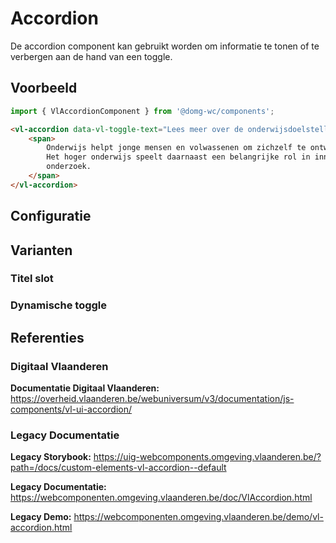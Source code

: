 
# Accordion

De accordion component kan gebruikt worden om informatie te tonen of te verbergen aan de hand van een toggle.

## Voorbeeld

```js
import { VlAccordionComponent } from '@domg-wc/components';
```

```html
<vl-accordion data-vl-toggle-text="Lees meer over de onderwijsdoelstelling">
    <span>
        Onderwijs helpt jonge mensen en volwassenen om zichzelf te ontwikkelen en hun weg te vinden in onze samenleving.
        Het hoger onderwijs speelt daarnaast een belangrijke rol in innovatie dankzij het belang van wetenschappelijk
        onderzoek.
    </span>
</vl-accordion>
```

<DocsStory id="components-accordion--accordion-default" />

## Configuratie

<ArgsTable story={PRIMARY_STORY} />

## Varianten

### Titel slot

<DocsStory id="components-accordion--accordion-title-slot" />

### Dynamische toggle

<DocsStory id="components-accordion--accordion-dynamic-toggle" />

## Referenties

### Digitaal Vlaanderen

**Documentatie Digitaal Vlaanderen:** https://overheid.vlaanderen.be/webuniversum/v3/documentation/js-components/vl-ui-accordion/

### Legacy Documentatie

**Legacy Storybook:** https://uig-webcomponents.omgeving.vlaanderen.be/?path=/docs/custom-elements-vl-accordion--default

**Legacy Documentatie:** https://webcomponenten.omgeving.vlaanderen.be/doc/VlAccordion.html

**Legacy Demo:** https://webcomponenten.omgeving.vlaanderen.be/demo/vl-accordion.html
